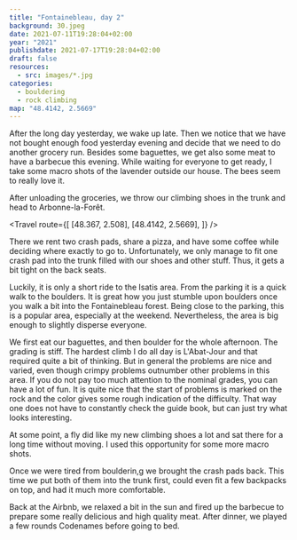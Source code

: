 ```yaml
---
title: "Fontainebleau, day 2"
background: 30.jpeg
date: 2021-07-11T19:28:04+02:00
year: "2021"
publishdate: 2021-07-17T19:28:04+02:00
draft: false
resources:
  - src: images/*.jpg
categories:
  - bouldering
  - rock climbing
map: "48.4142, 2.5669"
---
```


After the long day yesterday, we wake up late. Then we notice that we have not
bought enough food yesterday evening and decide that we need to do another
grocery run. Besides some baguettes, we get also some meat to have a barbecue
this evening. While waiting for everyone to get ready, I take some macro shots
of the lavender outside our house. The bees seem to really love it.

<!--more-->

<Rimg src="2.jpeg" alt="Lavender" />

<Gallery>
  <Rimg src="1.jpeg" alt="Lavender and a bee" />
  <Rimg src="3.jpeg" alt="Lavender and a bee" />
  <Rimg src="4.jpeg" alt="Lavender and a bee" />
  <Rimg src="5.jpeg" alt="Lavender and a bee" />
</Gallery>

<Rimg src="6.jpeg" alt="Lavender and a bee" />

<Gallery>
  <Rimg src="7.jpeg" alt="Lavender and a bee" />
  <Rimg src="9.jpeg" caption="A spider eating a bee." />
</Gallery>

<Gallery>
  <Rimg src="12.jpeg" caption="Finally, almost everyone is ready to leave." />
  <Rimg src="13.jpeg" caption="Back in Milly-la-Forêt for more groceries." />
</Gallery>

After unloading the groceries, we throw our climbing shoes in the trunk and head
to Arbonne-la-Forêt.

<Rimg src="14.jpeg" alt="Shoes in the car trunk." />

<Travel
  route={[
    [48.367, 2.508],
    [48.4142, 2.5669],
  ]}
/>

There we rent two crash pads, share a pizza, and have some coffee while deciding
where exactly to go to. Unfortunately, we only manage to fit one crash pad into
the trunk filled with our shoes and other stuff. Thus, it gets a bit tight on
the back seats.

<Rimg src="16.jpeg" alt="It is tight on the back seats with a crash pad." />

Luckily, it is only a short ride to the Isatis area. From the parking it is
a quick walk to the boulders. It is great how you just stumble upon boulders
once you walk a bit into the Fontainebleau forest. Being close to the parking,
this is a popular area, especially at the weekend. Nevertheless, the area is big
enough to slightly disperse everyone.

We first eat our baguettes, and then boulder for the whole afternoon. The
grading is stiff. The hardest climb I do all day is L'Abat-Jour <Grade
system="Fb_bloc" value="4c" /> and that required quite a bit of thinking. But in
general the problems are nice and varied, even though crimpy problems outnumber
other problems in this area. If you do not pay too much attention to the nominal
grades, you can have a lot of fun. It is quite nice that the start of problems
is marked on the rock and the color gives some rough indication of the
difficulty. That way one does not have to constantly check the guide book, but
can just try what looks interesting.

<Rimg src="18.jpeg" caption="L'Abat-Jour" />

<Gallery>
  <Rimg src="21.jpeg" alt="Relaxing" />
  <Rimg src="22.jpeg" alt="Climbing" />
  <Rimg src="23.jpeg" alt="Climbing" />
  <Rimg src="25.jpeg" alt="Climbing" />
  <Rimg src="26.jpeg" alt="Climbing" />
  <Rimg src="28.jpeg" alt="Relaxing" />
  <Rimg src="59.jpeg" alt="Climbing" />
  <Rimg src="30.jpeg" alt="Climbing" />
  <Rimg src="41.jpeg" alt="Climbing" />
  <Rimg src="34.jpeg" alt="Climbing" />
  <Rimg src="35.jpeg" alt="Climbing" />
  <Rimg src="46.jpeg" alt="Climbing" />
  <Rimg src="36.jpeg" alt="Climbing" />
  <Rimg src="37.jpeg" alt="Climbing" />
  <Rimg src="62.jpeg" alt="Falling" />
  <Rimg src="38.jpeg" alt="Climbing" />
  <Rimg src="39.jpeg" alt="Climbing" />
  <Rimg src="47.jpeg" alt="Relaxing" />
  <Rimg src="48.jpeg" alt="Relaxing" />
  <Rimg src="50.jpeg" alt="On top of the boulder" />
  <Rimg src="52.jpeg" alt="Climbing" />
  <Rimg src="54.jpeg" alt="Climbing" />
</Gallery>

<Rimg src="55.jpeg" alt="Group photo" />

<Gallery>
  <Rimg src="56.jpeg" alt="On top of the boulder" />
  <Rimg src="58.jpeg" alt="On top of the boulder" />
</Gallery>

<Rimg src="57.jpeg" alt="Group photo" />

At some point, a fly did like my new climbing shoes a lot and sat there for a
long time without moving. I used this opportunity for some more macro shots.

<Gallery>
  <Rimg src="19.jpeg" alt="Fly macro" />
  <Rimg src="20.jpeg" alt="Fly macro" />
</Gallery>

Once we were tired from boulderin,g we brought the crash pads back. This time
we put both of them into the trunk first, could even fit a few backpacks on top,
and had it much more comfortable.

Back at the Airbnb, we relaxed a bit in the sun and fired up the barbecue to
prepare some really delicious and high quality meat. After dinner, we played
a few rounds Codenames before going to bed.

<Nextday />
